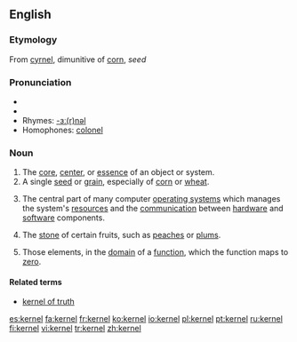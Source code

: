 {{wikipedia|dab=kernel}}
==English==
===Etymology===
From {{OE.}} [[cyrnel]], dimunitive of [[corn]], ''seed''

===Pronunciation===
*{{IPA|/ˈkɜːnəl/ (''UK'') ''or'' /ˈkɝnəl/ (''US'')}}
*{{SAMPA|/"k3:n@l/</tt> (''UK'') ''or'' <tt>/"k3`n@l/</tt> (''US'')<tt>}}
*Rhymes: [[Rhymes:English:-ɜː(r)nəl|-ɜː(r)nəl]]
*Homophones: [[colonel]]

===Noun===
{{en-noun}}
# The [[core]], [[center]], or [[essence]] of an object or system.
# A single [[seed]] or [[grain]], especially of [[corn]] or [[wheat]].
#{{computing}} The central part of many computer [[operating system]]s which manages the system's [[resource]]s and the [[communication]] between [[hardware]] and [[software]] components.
# {{context|US}} The [[stone]] of certain fruits, such as [[peach]]es or [[plum]]s.
# {{mathematics}} Those elements, in the [[domain]] of a [[function]], which the function maps to [[zero]].

====Related terms====
*[[kernel of truth]]

[[es:kernel]]
[[fa:kernel]]
[[fr:kernel]]
[[ko:kernel]]
[[io:kernel]]
[[pl:kernel]]
[[pt:kernel]]
[[ru:kernel]]
[[fi:kernel]]
[[vi:kernel]]
[[tr:kernel]]
[[zh:kernel]]